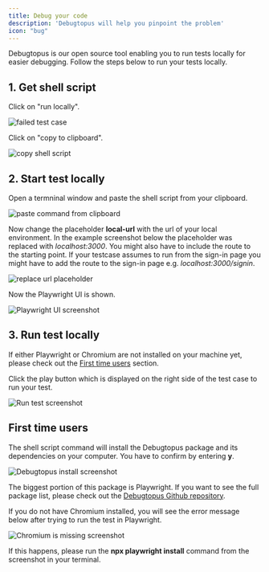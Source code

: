 ```yaml
---
title: Debug your code
description: 'Debugtopus will help you pinpoint the problem'
icon: "bug"
---
```


Debugtopus is our open source tool enabling you to run tests locally for easier debugging. Follow the steps below to run your tests locally.

## 1. Get shell script

Click on "run locally".

<Frame caption="Failed test case">
 <img src="images/test-result-failure.png" alt="failed test case" />
</Frame>

Click on "copy to clipboard".

<Frame caption="copy shell script">
 <img src="images/screenshot-run-locally.png" alt="copy shell script" />
</Frame>

## 2. Start test locally

Open a termninal window and paste the shell script from your clipboard.

<Frame caption="paste command from clipboard">
 <img src="images/Terminal-run-locally-npx-command-pasted.png" alt="paste command from clipboard" />
</Frame>

Now change the placeholder **local-url** with the url of your local environment. In the example screenshot below the placeholder was replaced with *localhost:3000*. You might also have to include the route to the starting point. If your testcase assumes to run from the sign-in page you might have to add the route to the sign-in page e.g. *localhost:3000/signin*.

<Frame caption="replace url placeholder with your local environment url">
 <img src="images/Terminal-run-locally-npx-command-url-adjusted.png" alt="replace url placeholder" />
</Frame>


Now the Playwright UI is shown.

<Frame caption="Playwright UI screenshot">
 <img src="images/Playwright-ui-locally.png" alt="Playwright UI screenshot" />
</Frame>

## 3. Run test locally

If either Playwright or Chromium are not installed on your machine yet, please check out the [First time users](debugtopus#3-run-test-locally) section.

Click the play button which is displayed on the right side of the test case to run your test.

<Frame caption="Run test">
 <img src="images/Playwright-run-testcase.png" alt="Run test screenshot" />
</Frame>

## First time users

The shell script command will install the Debugtopus package and its dependencies on your computer. You have to confirm by entering **y**.

<Frame caption="Install Debugtopus">
 <img src="images/Debugtopus-install.png" alt="Debugtopus install screenshot" />
</Frame>

The biggest portion of this package is Playwright. If you want to see the full package list, please check out the [Debugtopus Github repository](https://github.com/OctoMind-dev/debugtopus).

If you do not have Chromium installed, you will see the error message below after trying to run the test in Playwright.

<Frame caption="Install Chromium">
 <img src="images/Chromium-install.png" alt="Chromium is missing screenshot" />
</Frame>

If this happens, please run the **npx playwright install** command from the screenshot in your terminal.